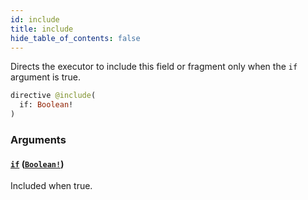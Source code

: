 ```yaml
---
id: include
title: include
hide_table_of_contents: false
---
```


Directs the executor to include this field or fragment only when the `if` argument is true.

```graphql
directive @include(
  if: Boolean!
)
```

### Arguments

#### [`if`](#) ([`Boolean!`](/07-graphql/scalars/boolean))

Included when true.
